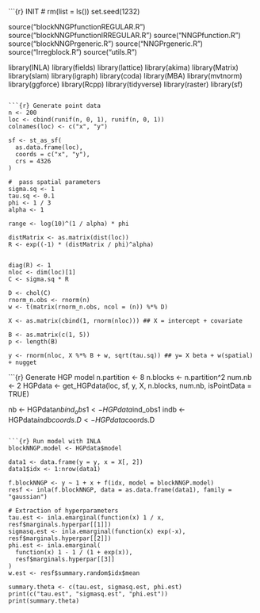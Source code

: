 ```{r} INIT
# rm(list = ls())
set.seed(1232)

source("blockNNGPfunctionREGULAR.R")
source("blockNNGPfunctionIRREGULAR.R")
source("NNGPfunction.R")
source("blockNNGPrgeneric.R")
source("NNGPrgeneric.R")
source("Irregblock.R")
source("utils.R")

library(INLA)
library(fields)
library(lattice)
library(akima)
library(Matrix)
library(slam)
library(igraph)
library(coda)
library(MBA)
library(mvtnorm)
library(ggforce)
library(Rcpp)
library(tidyverse)
library(raster)
library(sf)
```

```{r} Generate point data
n <- 200
loc <- cbind(runif(n, 0, 1), runif(n, 0, 1))
colnames(loc) <- c("x", "y")

sf <- st_as_sf(
  as.data.frame(loc),
  coords = c("x", "y"),
  crs = 4326
)

#  pass spatial parameters
sigma.sq <- 1
tau.sq <- 0.1
phi <- 1 / 3
alpha <- 1

range <- log(10)^(1 / alpha) * phi

distMatrix <- as.matrix(dist(loc))
R <- exp((-1) * (distMatrix / phi)^alpha)


diag(R) <- 1
nloc <- dim(loc)[1]
C <- sigma.sq * R

D <- chol(C)
rnorm_n.obs <- rnorm(n)
w <- t(matrix(rnorm_n.obs, ncol = (n)) %*% D)

X <- as.matrix(cbind(1, rnorm(nloc))) ## X = intercept + covariate

B <- as.matrix(c(1, 5))
p <- length(B)

y <- rnorm(nloc, X %*% B + w, sqrt(tau.sq)) ## y= X beta + w(spatial) + nugget

```


```{r} Generate HGP model
n.partition <- 8
n.blocks <- n.partition^2
num.nb <- 2
HGPdata <- get_HGPdata(loc, sf, y, X, n.blocks, num.nb, isPointData = TRUE)

nb <- HGPdata$nb
ind_obs1 <- HGPdata$ind_obs1
indb <- HGPdata$indb
coords.D <- HGPdata$coords.D
```

```{r} Run model with INLA
blockNNGP.model <- HGPdata$model

data1 <- data.frame(y = y, x = X[, 2])
data1$idx <- 1:nrow(data1)

f.blockNNGP <- y ~ 1 + x + f(idx, model = blockNNGP.model)
resf <- inla(f.blockNNGP, data = as.data.frame(data1), family = "gaussian")

# Extraction of hyperparameters
tau.est <- inla.emarginal(function(x) 1 / x, resf$marginals.hyperpar[[1]])
sigmasq.est <- inla.emarginal(function(x) exp(-x), resf$marginals.hyperpar[[2]])
phi.est <- inla.emarginal(
  function(x) 1 - 1 / (1 + exp(x)),
  resf$marginals.hyperpar[[3]]
)
w.est <- resf$summary.random$idx$mean

summary.theta <- c(tau.est, sigmasq.est, phi.est)
print(c("tau.est", "sigmasq.est", "phi.est"))
print(summary.theta)
```
